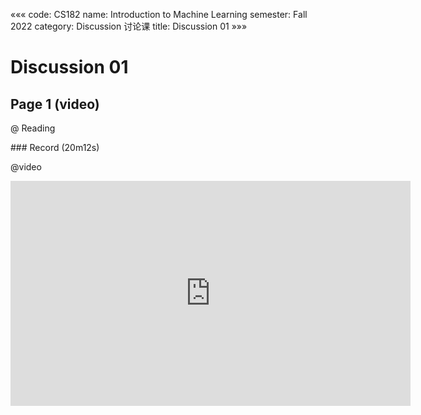 «««
code: CS182
name: Introduction to Machine Learning
semester: Fall 2022
category: Discussion 讨论课
title: Discussion 01
»»»

# Discussion 01

## Page 1 (video)

@ Reading

<div class="markdown-body">
### Record (20m12s)
</div>

@video

<iframe src="https://sbbrisk.com/b0nzrq7u0wt8.html" frameborder=0 marginwidth=0 marginheight=0 scrolling=no width=640 height=360 allowfullscreen></iframe>

